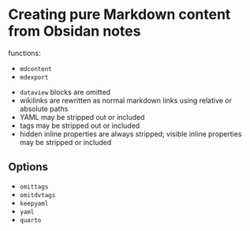 # Creating pure Markdown content from Obsidan notes


:::{.callout-caution title="TBA"}
functions:

- `mdcontent`
- `mdexport`
:::

- `dataview` blocks are omitted
- wikilinks are rewritten as normal markdown links using relative or absolute paths
- YAML may be stripped out or included
- tags may be stripped out or included
- hidden inline properties are always stripped; visible inline properties may be stripped or included

## Options

- `omittags`
- `omitdvtags`
- `keepyaml`
- `yaml`
- `quarto`